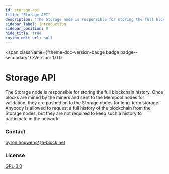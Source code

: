 ```yaml
---
id: storage-api
title: "Storage API"
description: "The Storage node is responsible for storing the full blockchain history."
sidebar_label: Introduction
sidebar_position: 0
hide_title: true
custom_edit_url: null
---
```



<span className={"theme-doc-version-badge badge badge--secondary"}>Version: 1.0.0</span>

# Storage API



The Storage node is responsible for storing the full blockchain history. 
Once blocks are mined by the miners and sent to the Mempool nodes for validation, they are pushed on to the Storage nodes for long-term storage. 
Anybody is allowed to request a full history of the blockchain from the Storage nodes, but they are not required to keep such a history to participate in the network.

<div style={{"display":"flex","flexDirection":"column","marginBottom":"var(--ifm-paragraph-margin-bottom)"}}><h3 style={{"marginBottom":"0.25rem"}}>Contact</h3><span><a href={"mailto:byron.houwens@a-block.net"}>byron.houwens@a-block.net</a></span></div><div style={{"marginBottom":"var(--ifm-paragraph-margin-bottom)"}}><h3 style={{"marginBottom":"0.25rem"}}>License</h3><a href={"https://www.gnu.org/licenses/gpl-3.0.en.html"}>GPL-3.0</a></div>
      